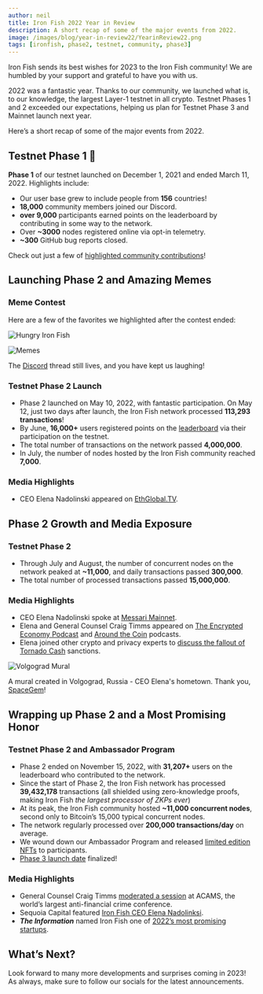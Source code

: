 ```yaml
---
author: neil
title: Iron Fish 2022 Year in Review
description: A short recap of some of the major events from 2022.
image: /images/blog/year-in-review22/YearinReview22.png
tags: [ironfish, phase2, testnet, community, phase3]
---
```


Iron Fish sends its best wishes for 2023 to the Iron Fish community! We are humbled by your support and grateful to have you with us.

2022 was a fantastic year. Thanks to our community, we launched what is, to our knowledge, the largest Layer-1 testnet in all crypto. Testnet Phases 1 and 2 exceeded our expectations, helping us plan for Testnet Phase 3 and Mainnet launch next year.

Here’s a short recap of some of the major events from 2022.

## Testnet Phase 1 🎉

**Phase 1** of our testnet launched on December 1, 2021 and ended  March 11, 2022.  Highlights include:

- Our user base grew to include people from **156** countries!
- **18,000** community members joined our Discord.
- **over 9,000** participants earned points on the leaderboard by contributing in some way to the network.
- Over **~3000** nodes registered online via opt-in telemetry.
- **~300** GitHub bug reports closed.

Check out just a few of [highlighted community contributions](https://twitter.com/ironfishcrypto/status/1516115934632714245)!

## Launching Phase 2 and Amazing Memes

### Meme Contest

Here are a few of the favorites we highlighted after the contest ended:

![Hungry Iron Fish](/images/blog/year-in-review22/fish33.gif "Hungry Iron Fish")

![Memes](/images/blog/year-in-review22/memes.png "Memes")

The [Discord](https://discord.com/channels/771503434028941353/859487131093434438) thread still lives, and you have kept us laughing!

### Testnet Phase 2 Launch

- Phase 2 launched on May 10, 2022, with fantastic participation. On May 12, just two days after launch, the Iron Fish network processed **113,293 transactions**!
- By June, **16,000+** users registered points on the [leaderboard](https://testnet.ironfish.network/leaderboard) via their participation on the testnet.
- The total number of transactions on the network passed **4,000,000**.
- In July, the number of nodes hosted by the Iron Fish community reached **7,000**.

### Media Highlights
- CEO Elena Nadolinski appeared on [EthGlobal.TV](https://twitter.com/ETHGlobal/status/1522337553818570754).

## Phase 2 Growth and Media Exposure

### Testnet Phase 2

- Through July and August, the number of concurrent nodes on the network peaked at **~11,000**, and daily transactions passed **300,000**.
- The total number of processed transactions passed **15,000,000**.

### Media Highlights

- CEO Elena Nadolinski spoke at [Messari Mainnet](https://www.youtube.com/watch?v=kru4oLjPD-A).
- Elena and General Counsel Craig Timms appeared on [The Encrypted Economy Podcast](https://www.youtube.com/watch?v=x-3Cct7_SP0) and [Around the Coin](https://www.youtube.com/watch?v=Vguia3WAI6Y) podcasts.
- Elena joined other crypto and privacy experts to [discuss the fallout of Tornado Cash](https://www.youtube.com/watch?v=s4RMbrMvC60&t=15s) sanctions.

![Volgograd Mural](/images/blog/year-in-review22/muralVolgograd.jpg "Volgograd Mural")

A mural created in Volgograd, Russia - CEO Elena's hometown. Thank you, [SpaceGem](https://twitter.com/SpaceGemBlog/status/1573406920563621888)!

## Wrapping up Phase 2  and a Most Promising Honor

### Testnet Phase 2 and Ambassador Program

- Phase 2 ended on November 15, 2022, with **31,207+** users on the leaderboard who contributed to the network.
- Since the start of Phase 2, the Iron Fish network has processed **39,432,178** transactions (all shielded using zero-knowledge proofs, making Iron Fish *the largest processor of ZKPs ever*)
- At its peak, the Iron Fish community hosted **~11,000 concurrent nodes**, second only to Bitcoin’s 15,000 typical concurrent nodes.
- The network regularly processed over **200,000 transactions/day** on average.
- We wound down our Ambassador Program and released [limited edition NFTs](https://ironfish.network/blog/2022/11/22/November-Community-Update) to participants.
- [Phase 3 launch date](https://testnet.ironfish.network/about) finalized!

### Media Highlights

- General Counsel Craig Timms [moderated a session](https://ironfish.network/blog/2022/10/25/acams) at ACAMS, the world’s largest anti-financial crime conference.
- Sequoia Capital featured [Iron Fish CEO Elena Nadolinksi](https://www.sequoiacap.com/article/elena-nadolinski-spotlight/).
- ***The Information*** named Iron Fish one of [2022’s most promising startups](https://www.theinformation.com/ti50).

## What’s Next?
Look forward to many more developments and surprises coming in 2023! As always, make sure to follow our socials for the latest announcements.

